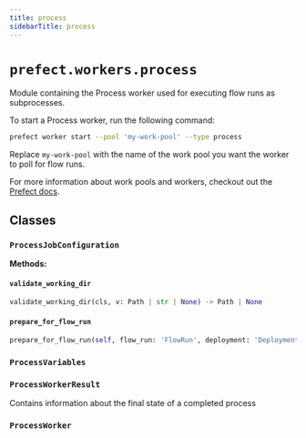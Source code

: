 ```yaml
---
title: process
sidebarTitle: process
---
```


# `prefect.workers.process`



Module containing the Process worker used for executing flow runs as subprocesses.

To start a Process worker, run the following command:

```bash
prefect worker start --pool 'my-work-pool' --type process
```

Replace `my-work-pool` with the name of the work pool you want the worker
to poll for flow runs.

For more information about work pools and workers,
checkout out the [Prefect docs](/concepts/work-pools/).


## Classes

### `ProcessJobConfiguration` <sup><a href="https://github.com/prefecthq/prefect/blob/main/src/prefect/workers/process.py#L53"><Icon icon="github" size="14" /></a></sup>

**Methods:**

#### `validate_working_dir` <sup><a href="https://github.com/prefecthq/prefect/blob/main/src/prefect/workers/process.py#L59"><Icon icon="github" size="14" /></a></sup>

```python
validate_working_dir(cls, v: Path | str | None) -> Path | None
```

#### `prepare_for_flow_run` <sup><a href="https://github.com/prefecthq/prefect/blob/main/src/prefect/workers/process.py#L64"><Icon icon="github" size="14" /></a></sup>

```python
prepare_for_flow_run(self, flow_run: 'FlowRun', deployment: 'DeploymentResponse | None' = None, flow: 'APIFlow | None' = None, work_pool: 'WorkPool | None' = None, worker_name: str | None = None) -> None
```

### `ProcessVariables` <sup><a href="https://github.com/prefecthq/prefect/blob/main/src/prefect/workers/process.py#L90"><Icon icon="github" size="14" /></a></sup>

### `ProcessWorkerResult` <sup><a href="https://github.com/prefecthq/prefect/blob/main/src/prefect/workers/process.py#L109"><Icon icon="github" size="14" /></a></sup>


Contains information about the final state of a completed process


### `ProcessWorker` <sup><a href="https://github.com/prefecthq/prefect/blob/main/src/prefect/workers/process.py#L113"><Icon icon="github" size="14" /></a></sup>
